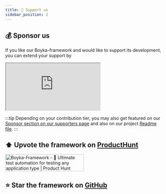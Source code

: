 ```yaml
---
title: 🤝 Support us
sidebar_position: 2
---
```


## 💰 Sponsor us

If you like our Boyka-framework and would like to support its development, you can extend your support by

<iframe src="https://github.com/sponsors/WasiqB/card" title="Sponsor WasiqB" className="gh-sponsor-big"></iframe>

:::tip
Depending on your contribution tier, you may also get featured on our [Sponsor section on our supporters page](/community/our-supporters) and also on our project [Readme file](https://github.com/WasiqBhamla/boyka-framework).
:::

## ⬆️ Upvote the framework on [ProductHunt](https://www.producthunt.com/posts/boyka-framework)

<a href="https://www.producthunt.com/posts/boyka-framework?utm_source=badge-featured&utm_medium=badge&utm_souce=badge-boyka&#0045;framework" target="_blank"><img src="https://api.producthunt.com/widgets/embed-image/v1/featured.svg?post_id=352770&theme=light" alt="Boyka&#0045;Framework - 🎉&#0032;Ultimate&#0032;test&#0032;automation&#0032;for&#0032;testing&#0032;any&#0032;application&#0032;type | Product Hunt" width="250" height="54" /></a>

## ⭐ Star the framework on [GitHub](https://github.com/WasiqBhamla/boyka-framework)
